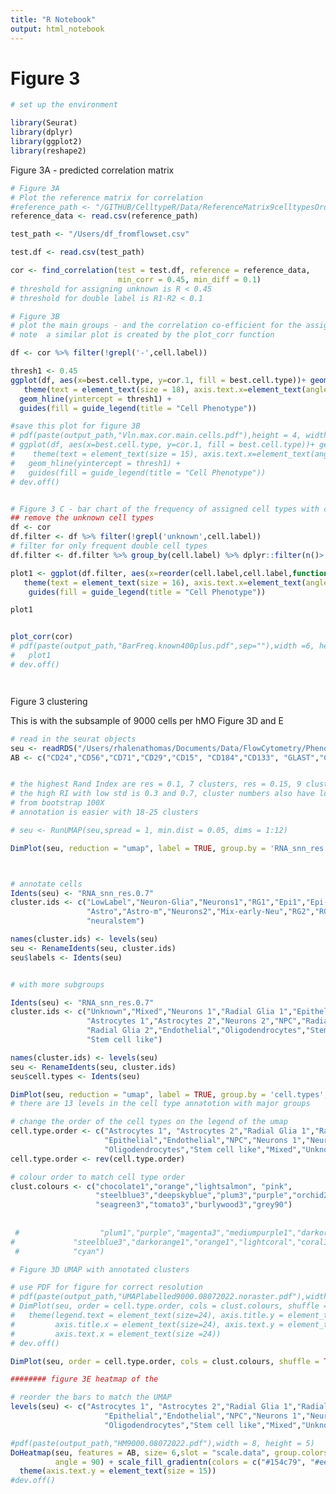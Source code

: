 ```yaml
---
title: "R Notebook"
output: html_notebook
---
```


# Figure 3

```r
# set up the environment

library(Seurat)
library(dplyr)
library(ggplot2)
library(reshape2)

```


Figure 3A - predicted correlation matrix


```r
# Figure 3A 
# Plot the reference matrix for correlation
#reference_path <- "/GITHUB/CelltypeR/Data/ReferenceMatrix9celltypesOrdered.csv"
reference_data <- read.csv(reference_path)

test_path <- "/Users/df_fromflowset.csv"

test.df <- read.csv(test_path)

cor <- find_correlation(test = test.df, reference = reference_data,
                        min_corr = 0.45, min_diff = 0.1)
# threshold for assigning unknown is R < 0.45
# threshold for double label is R1-R2 < 0.1

# Figure 3B
# plot the main groups - and the correlation co-efficient for the assigned group
# note  a similar plot is created by the plot_corr function

df <- cor %>% filter(!grepl('-',cell.label))

thresh1 <- 0.45
ggplot(df, aes(x=best.cell.type, y=cor.1, fill = best.cell.type))+ geom_violin(trim = FALSE)+ ylim(0,1)+theme_classic()+
   theme(text = element_text(size = 18), axis.text.x=element_text(angle=90, size = 15)) + ylab("correlation coefficient") + xlab("Cell type with max correlation coefficient") +
  geom_hline(yintercept = thresh1) +
  guides(fill = guide_legend(title = "Cell Phenotype"))

#save this plot for figure 3B
# pdf(paste(output_path,"Vln.max.cor.main.cells.pdf"),height = 4, width = 6)
# ggplot(df, aes(x=best.cell.type, y=cor.1, fill = best.cell.type))+ geom_violin(trim = FALSE)+ ylim(0,1)+theme_classic()+
#    theme(text = element_text(size = 15), axis.text.x=element_text(angle=90, size = 12)) + ylab("correlation coefficient") + xlab("Cell type with max correlation coefficient") +
#   geom_hline(yintercept = thresh1) +
#   guides(fill = guide_legend(title = "Cell Phenotype"))
# dev.off()


# Figure 3 C - bar chart of the frequency of assigned cell types with cut-off freq 400
## remove the unknown cell types
df <- cor
df.filter <- df %>% filter(!grepl('unknown',cell.label))
# filter for only frequent double cell types
df.filter <- df.filter %>% group_by(cell.label) %>% dplyr::filter(n()> 500)

plot1 <- ggplot(df.filter, aes(x=reorder(cell.label,cell.label,function(x)-length(x)), fill = cell.label))+ geom_bar()+theme_classic() +
   theme(text = element_text(size = 16), axis.text.x=element_text(angle=90, hjust = 1))+ xlab('Assigned cell type') + ylab('Number of cells') +
    guides(fill = guide_legend(title = "Cell Phenotype")) 

plot1


plot_corr(cor)
# pdf(paste(output_path,"BarFreq.known400plus.pdf",sep=""),width =6, height = 4)
#   plot1
# dev.off()




```


Figure 3 clustering

This is with the subsample of 9000 cells per hMO
Figure 3D and E

```r
# read in the seurat objects
seu <- readRDS("/Users/rhalenathomas/Documents/Data/FlowCytometry/PhenoID/Analysis/9MBO/prepro_outsjan20-9000cells/Figure3/cluster_parameters/retro-louv-moreparm/retrotransLouvainSeuratObject60.Rds")
AB <- c("CD24","CD56","CD71","CD29","CD15", "CD184","CD133", "GLAST","CD44","AQP4","HepaCAM","CD140a", "O4" )


# the highest Rand Index are res = 0.1, 7 clusters, res = 0.15, 9 clusters.  Both very low RI std.
# the high RI with low std is 0.3 and 0.7, cluster numbers also have low std 
# from bootstrap 100X
# annotation is easier with 18-25 clusters 

# seu <- RunUMAP(seu,spread = 1, min.dist = 0.05, dims = 1:12)

DimPlot(seu, reduction = "umap", label = TRUE, group.by = 'RNA_snn_res.0.7', repel = TRUE)



# annotate cells 
Idents(seu) <- "RNA_snn_res.0.7"
cluster.ids <- c("LowLabel","Neuron-Glia","Neurons1","RG1","Epi1","Epi-Astro","Neu-OPC","RG-Astro",
                 "Astro","Astro-m","Neurons2","Mix-early-Neu","RG2","RG3","endo","oligo","stem-epi","stem",
                 "neuralstem")

names(cluster.ids) <- levels(seu)
seu <- RenameIdents(seu, cluster.ids)
seu$labels <- Idents(seu)


# with more subgroups

Idents(seu) <- "RNA_snn_res.0.7"
cluster.ids <- c("Unknown","Mixed","Neurons 1","Radial Glia 1","Epithelial","Astrocytes 1","Neurons 2","Astrocytes 1",
                 "Astrocytes 1","Astrocytes 2","Neurons 2","NPC","Radial Glia 2",
                 "Radial Glia 2","Endothelial","Oligodendrocytes","Stem cell like","Stem cell like",
                 "Stem cell like")

names(cluster.ids) <- levels(seu)
seu <- RenameIdents(seu, cluster.ids)
seu$cell.types <- Idents(seu)

DimPlot(seu, reduction = "umap", label = TRUE, group.by = 'cell.types', repel = TRUE)
# there are 13 levels in the cell type annatotion with major groups

# change the order of the cell types on the legend of the umap
cell.type.order <- c("Astrocytes 1", "Astrocytes 2","Radial Glia 1","Radial Glia 2",
                     "Epithelial","Endothelial","NPC","Neurons 1","Neurons 2",
                     "Oligodendrocytes","Stem cell like","Mixed","Unknown")
cell.type.order <- rev(cell.type.order)

# colour order to match cell type order
clust.colours <- c("chocolate1","orange","lightsalmon", "pink",
                   "steelblue3","deepskyblue","plum3","purple","orchid2",
                   "seagreen3","tomato3","burlywood3","grey90")
                   
                   
 #                  "plum1","purple","magenta3","mediumpurple1","darkorchid","plum3",
#             "steelblue3","darkorange1","orange1","lightcoral","coral1","orangered1","lightsalmon",
 #            "cyan")

# Figure 3D UMAP with annotated clusters

# use PDF for figure for correct resolution
# pdf(paste(output_path,"UMAPlabelled9000.08072022.noraster.pdf"),width = 10, height = 5)
# DimPlot(seu, order = cell.type.order, cols = clust.colours, shuffle = TRUE, raster=FALSE,pt.size = 0.1, label = FALSE) +
#   theme(legend.text = element_text(size=24), axis.title.y = element_text(size=24), 
#         axis.title.x = element_text(size=24), axis.text.y = element_text(size =24),
#         axis.text.x = element_text(size =24))
# dev.off()

DimPlot(seu, order = cell.type.order, cols = clust.colours, shuffle = TRUE, raster=FALSE,pt.size = 0.1, label = TRUE)

######## figure 3E heatmap of the 

# reorder the bars to match the UMAP
levels(seu) <- c("Astrocytes 1", "Astrocytes 2","Radial Glia 1","Radial Glia 2",
                     "Epithelial","Endothelial","NPC","Neurons 1","Neurons 2",
                     "Oligodendrocytes","Stem cell like","Mixed","Unknown")

#pdf(paste(output_path,"HM9000.08072022.pdf"),width = 8, height = 5)
DoHeatmap(seu, features = AB, size= 6,slot = "scale.data", group.colors = clust.colours, disp.max = 2, disp.min = -1.5,
          angle = 90) + scale_fill_gradientn(colors = c("#154c79", "#eeeee4", "#e28743")) + 
  theme(axis.text.y = element_text(size = 15))
#dev.off()


```







